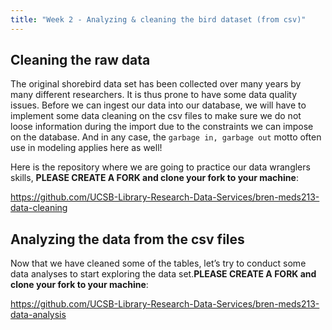 ```yaml
---
title: "Week 2 - Analyzing & cleaning the bird dataset (from csv)"
---
```



## Cleaning the raw data

The original shorebird data set has been collected over many years by many different researchers. It is thus prone to have some data quality issues. Before we can ingest our data into our database, we will have to implement some data cleaning on the csv files to make sure we do not loose information during the import due to the constraints we can impose on the database. And in any case, the `garbage in, garbage out` motto often use in modeling applies here as well!

Here is the repository where we are going to practice our data wranglers skills, **PLEASE CREATE A FORK and clone your fork to your machine**:

<https://github.com/UCSB-Library-Research-Data-Services/bren-meds213-data-cleaning>


## Analyzing the data from the csv files

Now that we have cleaned some of the tables, let's try to conduct some data analyses to start exploring the data set.**PLEASE CREATE A FORK and clone your fork to your machine**:

<https://github.com/UCSB-Library-Research-Data-Services/bren-meds213-data-analysis>

